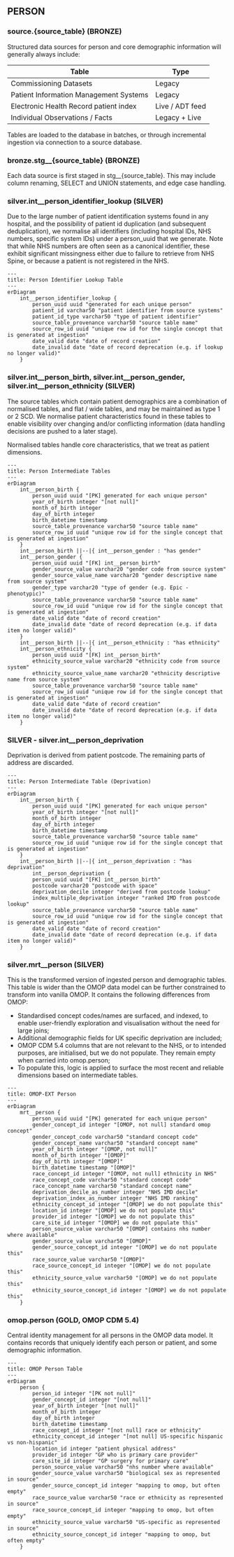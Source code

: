 
## PERSON

### source.{source_table} (BRONZE)

Structured data sources for person and core demographic information will generally always include:

| Table | Type |
| ----- | ----- |
|Commissioning Datasets | Legacy |
|Patient Information Management Systems | Legacy |
|Electronic Health Record patient index | Live / ADT feed|
|Individual Observations / Facts | Legacy + Live |

Tables are loaded to the database in batches, or through incremental ingestion via connection to a source database.

### bronze.stg__{source_table} (BRONZE)

Each data source is first staged in stg__{source_table}. This may include column renaming, SELECT and UNION statements, and edge case handling.

### silver.int__person_identifier_lookup (SILVER)

Due to the large number of patient identification systems found in any hospital, and the possibility of patient id duplication (and subsequent deduplication), we normalise all identifiers (including hospital IDs, NHS numbers, specific system IDs) under a person_uuid that we generate. Note that while NHS numbers are often seen as a canonical identifier, these exhibit significant missingness either due to failure to retrieve from NHS Spine, or because a patient is not registered in the NHS.       

```mermaid
---
title: Person Identifier Lookup Table
---
erDiagram
    int__person_identifier_lookup {
        person_uuid uuid "generated for each unique person"
        patient_id varchar50 "patient identifier from source systems"
        patient_id_type varchar50 "type of patient identifier"
        source_table_provenance varchar50 "source table name"
        source_row_id uuid "unique row id for the single concept that is generated at ingestion"
        date_valid date "date of record creation"
        date_invalid date "date of record deprecation (e.g. if lookup no longer valid)"
    }
```

### silver.int__person_birth, silver.int__person_gender, silver.int__person_ethnicity (SILVER)

The source tables which contain patient demographics are a combination of normalised tables, and flat / wide tables, and may be maintained as type 1 or 2 SCD. We normalise patient characteristics found in these tables to enable visibility over changing and/or conflicting information (data handling decisions are pushed to a later stage).

Normalised tables handle core characteristics, that we treat as patient dimensions.

```mermaid
---
title: Person Intermediate Tables
---
erDiagram
    int__person_birth {
        person_uuid uuid "[PK] generated for each unique person"
        year_of_birth integer "[not null]"
        month_of_birth integer
        day_of_birth integer
        birth_datetime timestamp
        source_table_provenance varchar50 "source table name"
        source_row_id uuid "unique row id for the single concept that is generated at ingestion"
    }
    int__person_birth ||--|{ int__person_gender : "has gender"
    int__person_gender {
        person_uuid uuid "[FK] int__person_birth"
        gender_source_value varchar20 "gender code from source system"
        gender_source_value_name varchar20 "gender descriptive name from source system"        
        gender_type varchar20 "type of gender (e.g. Epic - phenotypic)"
        source_table_provenance varchar50 "source table name"
        source_row_id uuid "unique row id for the single concept that is generated at ingestion"
        date_valid date "date of record creation"
        date_invalid date "date of record deprecation (e.g. if data item no longer valid)"
    }
    int__person_birth ||--|{ int__person_ethnicity : "has ethnicity"
    int__person_ethnicity {
        person_uuid uuid "[FK] int__person_birth"
        ethnicity_source_value varchar20 "ethnicity code from source system"
        ethnicity_source_value_name varchar20 "ethnicity descriptive name from source system"        
        source_table_provenance varchar50 "source table name"
        source_row_id uuid "unique row id for the single concept that is generated at ingestion"
        date_valid date "date of record creation"
        date_invalid date "date of record deprecation (e.g. if data item no longer valid)"
    }
```

### SILVER - silver.int__person_deprivation

Deprivation is derived from patient postcode. The remaining parts of address are discarded.

```mermaid
---
title: Person Intermediate Table (Deprivation)
---
erDiagram
    int__person_birth {
        person_uuid uuid "[PK] generated for each unique person"
        year_of_birth integer "[not null]"
        month_of_birth integer
        day_of_birth integer
        birth_datetime timestamp
        source_table_provenance varchar50 "source table name"
        source_row_id uuid "unique row id for the single concept that is generated at ingestion"
    }
    int__person_birth ||--|{ int__person_deprivation : "has deprivation"
        int__person_deprivation {
        person_uuid uuid "[FK] int__person_birth"
        postcode varchar20 "postcode with space"
        deprivation_decile integer "derived from postcode lookup"        
        index_multiple_deprivation integer "ranked IMD from postcode lookup"
        source_table_provenance varchar50 "source table name"
        source_row_id uuid "unique row id for the single concept that is generated at ingestion"
        date_valid date "date of record creation"
        date_invalid date "date of record deprecation (e.g. if data item no longer valid)"
    }
```

### silver.mrt__person (SILVER)

This is the transformed version of ingested person and demographic tables. This table is wider than the OMOP data model can be further constrained to transform into vanilla OMOP. It contains the following differences from OMOP:

- Standardised concept codes/names are surfaced, and indexed, to enable user-friendly exploration and visualisation without the need for large joins;
- Additional demographic fields for UK specific deprivation are included; 
- OMOP CDM 5.4 columns that are not relevant to the NHS, or to intended purposes, are initialised, but we do not populate. They remain empty when carried into omop.person;
- To populate this, logic is applied to surface the most recent and reliable dimensions based on intermediate tables.    

```mermaid
---
title: OMOP-EXT Person
---
erDiagram
    mrt__person {
        person_uuid uuid "[PK] generated for each unique person"
        gender_concept_id integer "[OMOP, not null] standard omop concept"
        gender_concept_code varchar50 "standard concept code"
        gender_concept_name varchar50 "standard concept name"
        year_of_birth integer "[OMOP, not null]"
        month_of_birth integer "[OMOP]"
        day_of_birth integer "[OMOP]"
        birth_datetime timestamp "[OMOP]"
        race_concept_id integer "[OMOP, not null] ethnicity in NHS"
        race_concept_code varchar50 "standard concept code"
        race_concept_name varchar50 "standard concept name"
        deprivation_decile_as_number integer "NHS IMD decile"       
        deprivation_index_as_number integer "NHS IMD ranking"
        ethnicity_concept_id integer "[OMOP] we do not populate this"
        location_id integer "[OMOP] we do not populate this"
        provider_id integer "[OMOP] we do not populate this"
        care_site_id integer "[OMOP] we do not populate this"
        person_source_value varchar50 "[OMOP] contains nhs number where available"
        gender_source_value varchar50 "[OMOP]"
        gender_source_concept_id integer "[OMOP] we do not populate this"
        race_source_value varchar50 "[OMOP]"
        race_source_concept_id integer "[OMOP] we do not populate this"
        ethnicity_source_value varchar50 "[OMOP] we do not populate this"
        ethnicity_source_concept_id integer "[OMOP] we do not populate this"   
    }
```

### omop.person (GOLD, OMOP CDM 5.4)

Central identity management for all persons in the OMOP data model. It contains records that uniquely identify each person or patient, and some demographic information.
```mermaid
---
title: OMOP Person Table
---
erDiagram
    person {
        person_id integer "[PK not null]"
        gender_concept_id integer "[not null]"
        year_of_birth integer "[not null]"
        month_of_birth integer
        day_of_birth integer
        birth_datetime timestamp
        race_concept_id integer "[not null] race or ethnicity"
        ethnicity_concept_id integer "[not null] US-specific hispanic vs non-hispanic"
        location_id integer "patient physical address"
        provider_id integer "GP who is primary care provider"
        care_site_id integer "GP surgery for primary care"
        person_source_value varchar50 "nhs number where available"
        gender_source_value varchar50 "biological sex as represented in source"
        gender_source_concept_id integer "mapping to omop, but often empty"
        race_source_value varchar50 "race or ethnicity as represented in source"
        race_source_concept_id integer "mapping to omop, but often empty"
        ethnicity_source_value varchar50 "US-specific as represented in source"
        ethnicity_source_concept_id integer "mapping to omop, but often empty"
    }
```
